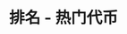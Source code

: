 ---
title: '排名 - 热门代币'
openapi: '/cn/api-reference/openapi-cn.json POST /ranking/{chain}/hotTokens/{duration}'
---